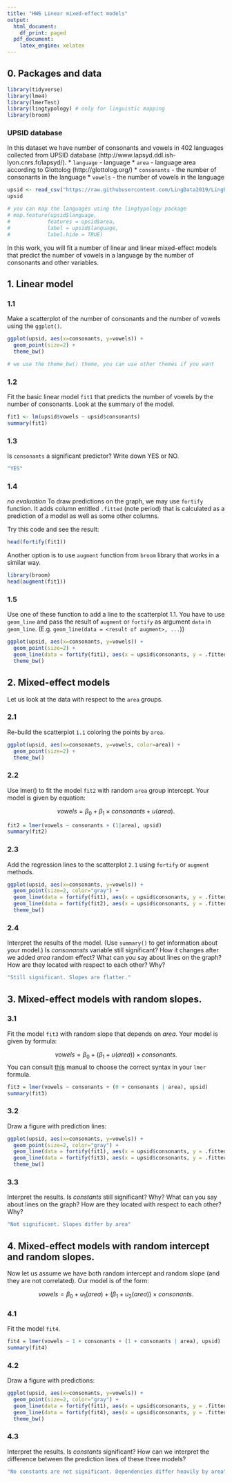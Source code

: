 ---
title: "HW6 Linear mixed-effect models"
output:
  html_document:
    df_print: paged
  pdf_document:
    latex_engine: xelatex
---

## 0. Packages and data
```{r, message=FALSE, warning=FALSE}
library(tidyverse)
library(lme4)
library(lmerTest)
library(lingtypology) # only for linguistic mapping
library(broom)
```

### UPSID database
In this dataset we have number of consonants and vowels in 402 languages collected from UPSID database (http://www.lapsyd.ddl.ish-lyon.cnrs.fr/lapsyd/).
* `language` - language
* `area` - language area according to Glottolog (http://glottolog.org/)
* `consonants` - the number of consonants in the language
* `vowels` - the number of vowels in the language

```{r, warning=FALSE, message=FALSE}
upsid <- read_csv("https://raw.githubusercontent.com/LingData2019/LingData2020/master/data/upsid.csv")
upsid
```

```{r}
# you can map the languages using the lingtypology package
# map.feature(upsid$language,
#            features = upsid$area,
#            label = upsid$language,
#            label.hide = TRUE)
```

In this work, you will fit a number of linear and linear mixed-effect models that predict the number of vowels in a language by the number of consonants and other variables.

## 1. Linear model

### 1.1
Make a scatterplot of the number of consonants and the number of vowels using the `ggplot()`.
```{r 1.1, echo = FALSE}
ggplot(upsid, aes(x=consonants, y=vowels)) +
  geom_point(size=2) +
  theme_bw()
```

```{r}
# we use the theme_bw() theme, you can use other themes if you want
```
### 1.2
Fit the basic linear model `fit1` that predicts the number of vowels by the number of consonants. Look at the summary of the model.
```{r 1.2, include=FALSE}
fit1 <- lm(upsid$vowels ~ upsid$consonants)
summary(fit1)
```

### 1.3
Is `consonants` a significant predictor? Write down YES or NO.
```{r 1.3}
"YES"
```

### 1.4
*no evaluation*
To draw predictions on the graph, we may use `fortify` function. It adds column entitled `.fitted` (note period) that is calculated as a prediction of a model as well as some other columns.

Try this code and see the result:

```{r}
head(fortify(fit1))
```
Another option is to use `augment` function from `broom` library that works in a similar way.

```{r}
library(broom)
head(augment(fit1))
```

### 1.5
Use one of these function to add a line to the scatterplot 1.1. You have to use `geom_line` and pass the result of `augment` or `fortify` as argument `data` in `geom_line`. (E.g. `geom_line(data = <result of augment>, ...`))

```{r 1.5, echo=FALSE}
ggplot(upsid, aes(x=consonants, y=vowels)) +
  geom_point(size=2) +
  geom_line(data = fortify(fit1), aes(x = upsid$consonants, y = .fitted), color = "blue") +
  theme_bw()
```

## 2. Mixed-effect models
Let us look at the data with respect to the `area` groups.

### 2.1
Re-build the scatterplot `1.1` coloring the points by `area`.
```{r 2.1, echo=FALSE}
ggplot(upsid, aes(x=consonants, y=vowels, color=area)) +
  geom_point(size=2) +
  theme_bw()
```

### 2.2
Use lmer() to fit the model `fit2` with random `area` group intercept. Your model is given by equation:

$$vowels = \beta_0 + \beta_1 \times consonants + u(area).$$
```{r 2.2, include=FALSE}
fit2 = lmer(vowels ~ consonants + (1|area), upsid)
summary(fit2)
```


### 2.3
Add the regression lines to the scatterplot `2.1` using `fortify` or `augment` methods.
```{r 2.3, echo=FALSE}
ggplot(upsid, aes(x=consonants, y=vowels)) +
  geom_point(size=2, color="gray") +
  geom_line(data = fortify(fit1), aes(x = upsid$consonants, y = .fitted), color = "gray") +
  geom_line(data = fortify(fit2), aes(x = upsid$consonants, y = .fitted, col=upsid$area)) +
  theme_bw()
```

### 2.4
Interpret the results of the model. (Use `summary()` to get information about your model.) Is _consonansts_ variable still significant? How it changes after we added _area_ random effect? What can you say about lines on the graph? How are they located with respect to each other? Why?

```{r 2.4}
"Still significant. Slopes are flatter."
```


## 3. Mixed-effect models with random slopes.
### 3.1
Fit the model `fit3` with random slope that depends on _area_. Your model is given by formula:

$$vowels = \beta_0 + (\beta_1 + u(area))\times consonants.$$
You can consult [this](http://bbolker.github.io/mixedmodels-misc/glmmFAQ.html#model-specification) manual to choose the correct syntax in your `lmer` formula.

```{r 3.1, include=FALSE}
fit3 = lmer(vowels ~ consonants + (0 + consonants | area), upsid)
summary(fit3)
```

### 3.2
Draw a figure with prediction lines:

```{r 3.2, echo=FALSE}
ggplot(upsid, aes(x=consonants, y=vowels)) +
  geom_point(size=2, color="gray") +
  geom_line(data = fortify(fit1), aes(x = upsid$consonants, y = .fitted), color = "gray") +
  geom_line(data = fortify(fit3), aes(x = upsid$consonants, y = .fitted, col=upsid$area)) +
  theme_bw()
```

### 3.3
Interpret the results. Is _constants_ still significant? Why? What can you say about lines on the graph? How are they located with respect to each other? Why?

```{r 3.3}
"Not significant. Slopes differ by area"
```

## 4. Mixed-effect models with random intercept and random slopes.
Now let us assume we have both random intercept and random slope (and they are not correlated). Our model is of the form:

$$vowels = \beta_0 + u_1(area) + (\beta_1 + u_2(area))\times consonants.$$

### 4.1
Fit the model `fit4`.

```{r 4.1, include=FALSE}
fit4 = lmer(vowels ~ 1 + consonants + (1 + consonants | area), upsid)
summary(fit4)
```

### 4.2
Draw a figure with predictions:

```{r 4.2, echo=FALSE}
ggplot(upsid, aes(x=consonants, y=vowels)) +
  geom_point(size=2, color="gray") +
  geom_line(data = fortify(fit1), aes(x = upsid$consonants, y = .fitted), color = "gray") +
  geom_line(data = fortify(fit4), aes(x = upsid$consonants, y = .fitted, col=upsid$area)) +
  theme_bw()
```

### 4.3
Interpret the results. Is _constants_ significant? How can we interpret the difference between the prediction lines of these three models?

```{r 4.3}
"No constants are not significant. Dependencies differ heavily by area"
```
